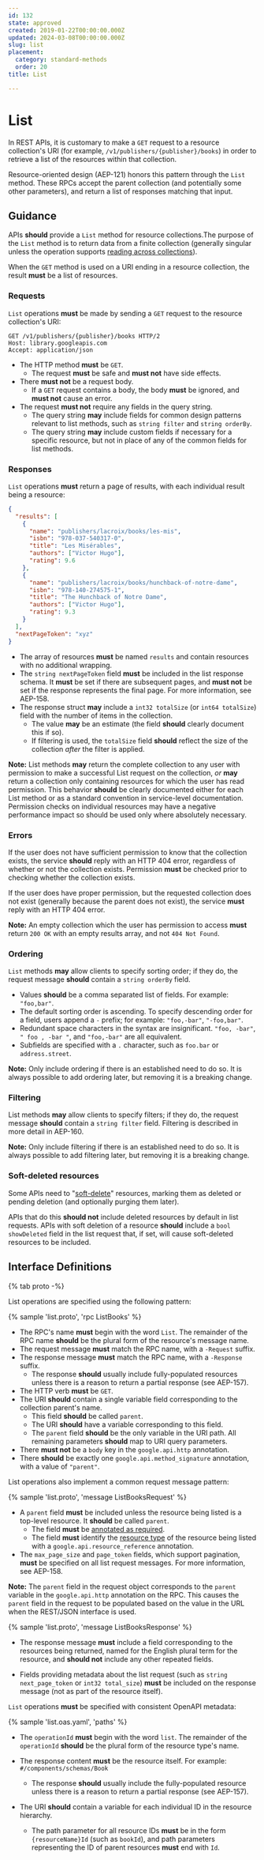 ```yaml
---
id: 132
state: approved
created: 2019-01-22T00:00:00.000Z
updated: 2024-03-08T00:00:00.000Z
slug: list
placement:
  category: standard-methods
  order: 20
title: List

--- 
```


# List

In REST APIs, it is customary to make a `GET` request to a resource
collection's URI (for example, `/v1/publishers/{publisher}/books`) in order to
retrieve a list of the resources within that collection.

Resource-oriented design (AEP-121) honors this pattern through the `List`
method. These RPCs accept the parent collection (and potentially some other
parameters), and return a list of responses matching that input.

## Guidance

APIs **should** provide a `List` method for resource collections.The purpose of
the `List` method is to return data from a finite collection (generally
singular unless the operation supports [reading across collections][]).

When the `GET` method is used on a URI ending in a resource collection, the
result **must** be a list of resources.

### Requests

`List` operations **must** be made by sending a `GET` request to the resource
collection's URI:

```http
GET /v1/publishers/{publisher}/books HTTP/2
Host: library.googleapis.com
Accept: application/json
```

- The HTTP method **must** be `GET`.
  - The request **must** be safe and **must not** have side effects.
- There **must not** be a request body.
  - If a `GET` request contains a body, the body **must** be ignored, and
    **must not** cause an error.
- The request **must not** require any fields in the query string.
  - The query string **may** include fields for common design patterns relevant
    to list methods, such as `string filter` and `string orderBy`.
  - The query string **may** include custom fields if necessary for a specific
    resource, but not in place of any of the common fields for list methods.

### Responses

`List` operations **must** return a page of results, with each individual
result being a resource:

```json
{
  "results": [
    {
      "name": "publishers/lacroix/books/les-mis",
      "isbn": "978-037-540317-0",
      "title": "Les Misérables",
      "authors": ["Victor Hugo"],
      "rating": 9.6
    },
    {
      "name": "publishers/lacroix/books/hunchback-of-notre-dame",
      "isbn": "978-140-274575-1",
      "title": "The Hunchback of Notre Dame",
      "authors": ["Victor Hugo"],
      "rating": 9.3
    }
  ],
  "nextPageToken": "xyz"
}
```

- The array of resources **must** be named `results` and contain resources with
  no additional wrapping.
- The `string nextPageToken` field **must** be included in the list response
  schema. It **must** be set if there are subsequent pages, and **must not** be
  set if the response represents the final page. For more information, see
  AEP-158.
- The response struct **may** include a `int32 totalSize` (or
  `int64 totalSize`) field with the number of items in the collection.
  - The value **may** be an estimate (the field **should** clearly document
    this if so).
  - If filtering is used, the `totalSize` field **should** reflect the size of
    the collection _after_ the filter is applied.

**Note:** List methods **may** return the complete collection to any user with
permission to make a successful List request on the collection, _or_ **may**
return a collection only containing resources for which the user has read
permission. This behavior **should** be clearly documented either for each List
method or as a standard convention in service-level documentation. Permission
checks on individual resources may have a negative performance impact so should
be used only where absolutely necessary.

### Errors

If the user does not have sufficient permission to know that the collection
exists, the service **should** reply with an HTTP 404 error, regardless of
whether or not the collection exists. Permission **must** be checked prior to
checking whether the collection exists.

If the user does have proper permission, but the requested collection does not
exist (generally because the parent does not exist), the service **must** reply
with an HTTP 404 error.

**Note:** An empty collection which the user has permission to access **must**
return `200 OK` with an empty results array, and not `404 Not Found`.

### Ordering

`List` methods **may** allow clients to specify sorting order; if they do, the
request message **should** contain a `string orderBy` field.

- Values **should** be a comma separated list of fields. For example:
  `"foo,bar"`.
- The default sorting order is ascending. To specify descending order for a
  field, users append a `-` prefix; for example: `"foo,-bar"`, `"-foo,bar"`.
- Redundant space characters in the syntax are insignificant. `"foo, -bar"`,
  `" foo , -bar "`, and `"foo,-bar"` are all equivalent.
- Subfields are specified with a `.` character, such as `foo.bar` or
  `address.street`.

**Note:** Only include ordering if there is an established need to do so. It is
always possible to add ordering later, but removing it is a breaking change.

### Filtering

List methods **may** allow clients to specify filters; if they do, the request
message **should** contain a `string filter` field. Filtering is described in
more detail in AEP-160.

**Note:** Only include filtering if there is an established need to do so. It
is always possible to add filtering later, but removing it is a breaking
change.

### Soft-deleted resources

Some APIs need to "[soft-delete][]" resources, marking them as deleted or
pending deletion (and optionally purging them later).

APIs that do this **should not** include deleted resources by default in list
requests. APIs with soft deletion of a resource **should** include a
`bool showDeleted` field in the list request that, if set, will cause
soft-deleted resources to be included.

## Interface Definitions

{% tab proto -%}

List operations are specified using the following pattern:

{% sample 'list.proto', 'rpc ListBooks' %}

- The RPC's name **must** begin with the word `List`. The remainder of the RPC
  name **should** be the plural form of the resource's message name.
- The request message **must** match the RPC name, with a `-Request` suffix.
- The response message **must** match the RPC name, with a `-Response` suffix.
  - The response **should** usually include fully-populated resources unless
    there is a reason to return a partial response (see AEP-157).
- The HTTP verb **must** be `GET`.
- The URI **should** contain a single variable field corresponding to the
  collection parent's name.
  - This field **should** be called `parent`.
  - The URI **should** have a variable corresponding to this field.
  - The `parent` field **should** be the only variable in the URI path. All
    remaining parameters **should** map to URI query parameters.
- There **must not** be a `body` key in the `google.api.http` annotation.
- There **should** be exactly one `google.api.method_signature` annotation,
  with a value of `"parent"`.

List operations also implement a common request message pattern:

{% sample 'list.proto', 'message ListBooksRequest' %}

- A `parent` field **must** be included unless the resource being listed is a
  top-level resource. It **should** be called `parent`.
  - The field **must** be [annotated as required][aep-203].
  - The field **must** identify the [resource type][] of the resource being
    listed with a `google.api.resource_reference` annotation.
- The `max_page_size` and `page_token` fields, which support pagination,
  **must** be specified on all list request messages. For more information, see
  AEP-158.

**Note:** The `parent` field in the request object corresponds to the `parent`
variable in the `google.api.http` annotation on the RPC. This causes the
`parent` field in the request to be populated based on the value in the URL
when the REST/JSON interface is used.

{% sample 'list.proto', 'message ListBooksResponse' %}

- The response message **must** include a field corresponding to the resources
  being returned, named for the English plural term for the resource, and
  **should not** include any other repeated fields.
- Fields providing metadata about the list request (such as
  `string next_page_token` or `int32 total_size`) **must** be included on the
  response message (not as part of the resource itself).

  </TabItem>
  <TabItem label="OpenAPI 3.0">

`List` operations **must** be specified with consistent OpenAPI metadata:

{% sample 'list.oas.yaml', 'paths' %}

- The `operationId` **must** begin with the word `list`. The remainder of the
  `operationId` **should** be the plural form of the resource type's name.
- The response content **must** be the resource itself. For example:
  `#/components/schemas/Book`
  - The response **should** usually include the fully-populated resource unless
    there is a reason to return a partial response (see AEP-157).
- The URI **should** contain a variable for each individual ID in the resource
  hierarchy.
  - The path parameter for all resource IDs **must** be in the form
    `{resourceName}Id` (such as `bookId`), and path parameters representing the
    ID of parent resources **must** end with `Id`.

  </TabItem>
<Tabs>

<!-- prettier-ignore-start -->
[reading across collections]: ./0159
[soft-delete]: ./0164
[resource type]: ./0123
[aep-203]: ./0203
<!-- prettier-ignore-end -->

